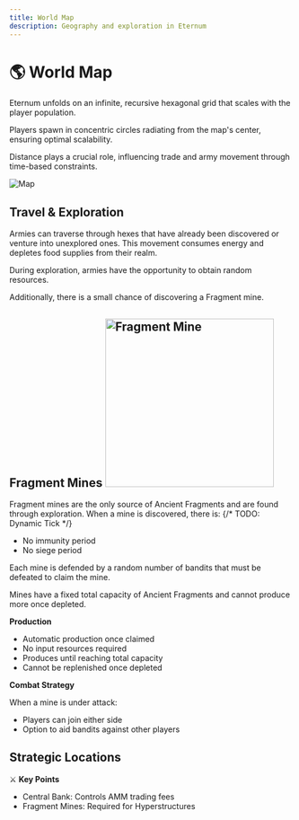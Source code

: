 ```yaml
---
title: World Map
description: Geography and exploration in Eternum
---
```


# 🌎 World Map

Eternum unfolds on an infinite, recursive hexagonal grid that scales with the player population.

Players spawn in concentric circles radiating from the map's center, ensuring optimal scalability.

Distance plays a crucial role, influencing trade and army movement through time-based constraints.

<img src="/map.png" alt="Map" />

## Travel & Exploration

Armies can traverse through hexes that have already been discovered or venture into unexplored ones. This movement
consumes energy and depletes food supplies from their realm.

During exploration, armies have the opportunity to obtain random resources.

Additionally, there is a small chance of discovering a Fragment mine.

## Fragment Mines <img src="/buildings/fragment_mine.png" alt="Fragment Mine" width="300" className="float-right" />

Fragment mines are the only source of Ancient Fragments and are found through exploration. When a mine is discovered,
there is: {/* TODO: Dynamic Tick */}

- No immunity period
- No siege period

Each mine is defended by a random number of bandits that must be defeated to claim the mine.

Mines have a fixed total capacity of Ancient Fragments and cannot produce more once depleted.

**Production**

- Automatic production once claimed
- No input resources required
- Produces until reaching total capacity
- Cannot be replenished once depleted

**Combat Strategy**

When a mine is under attack:

- Players can join either side
- Option to aid bandits against other players

## Strategic Locations

⚔️ **Key Points**

- Central Bank: Controls AMM trading fees
- Fragment Mines: Required for Hyperstructures

